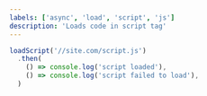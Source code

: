 ```yaml
---
labels: ['async', 'load', 'script', 'js']
description: 'Loads code in script tag'
---
```


```js
loadScript('//site.com/script.js')
  .then(
    () => console.log('script loaded'),
    () => console.log('script failed to load'),
  )
```
